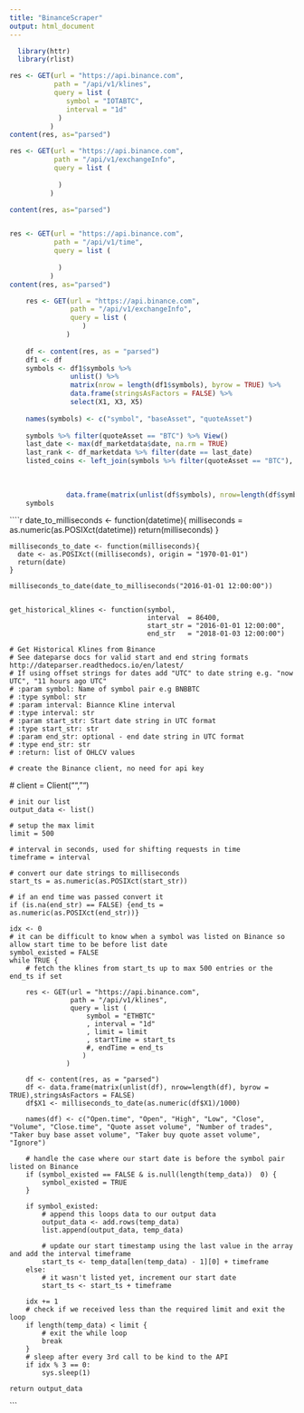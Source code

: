 ```yaml
---
title: "BinanceScraper"
output: html_document
---
```


```r
    
  library(httr)
  library(rlist)

```



```r

res <- GET(url = "https://api.binance.com",
           path = "/api/v1/klines",
           query = list (
              symbol = "IOTABTC",
              interval = "1d"
            )
          )
content(res, as="parsed")

res <- GET(url = "https://api.binance.com",
           path = "/api/v1/exchangeInfo",
           query = list (
             
            )
          )

content(res, as="parsed")


res <- GET(url = "https://api.binance.com",
           path = "/api/v1/time",
           query = list (
             
            )
          )
content(res, as="parsed")


```



```r

    res <- GET(url = "https://api.binance.com",
               path = "/api/v1/exchangeInfo",
               query = list (
                  )
              )
        
    df <- content(res, as = "parsed")
    df1 <- df
    symbols <- df1$symbols %>%
               unlist() %>%
               matrix(nrow = length(df1$symbols), byrow = TRUE) %>%
               data.frame(stringsAsFactors = FALSE) %>%
               select(X1, X3, X5)
    
    names(symbols) <- c("symbol", "baseAsset", "quoteAsset")
    
    symbols %>% filter(quoteAsset == "BTC") %>% View()
    last_date <- max(df_marketdata$date, na.rm = TRUE)
    last_rank <- df_marketdata %>% filter(date == last_date)
    listed_coins <- left_join(symbols %>% filter(quoteAsset == "BTC"), last_rank, by = c("baseAsset" = "symbol"))
    
    
    
              data.frame(matrix(unlist(df$symbols), nrow=length(df$symbols), byrow = TRUE),stringsAsFactors = FALSE)
    symbols 


```

````r

    date_to_milliseconds <- function(datetime){
      milliseconds = as.numeric(as.POSIXct(datetime))
      return(milliseconds)
    }
    
    
    
    milliseconds_to_date <- function(milliseconds){
      date <- as.POSIXct((milliseconds), origin = "1970-01-01")
      return(date)
    }
    
    milliseconds_to_date(date_to_milliseconds("2016-01-01 12:00:00"))
    
    
    get_historical_klines <- function(symbol, 
                                      interval  = 86400, 
                                      start_str = "2016-01-01 12:00:00", 
                                      end_str   = "2018-01-03 12:00:00")

    # Get Historical Klines from Binance
    # See dateparse docs for valid start and end string formats http://dateparser.readthedocs.io/en/latest/
    # If using offset strings for dates add "UTC" to date string e.g. "now UTC", "11 hours ago UTC"
    # :param symbol: Name of symbol pair e.g BNBBTC
    # :type symbol: str
    # :param interval: Biannce Kline interval
    # :type interval: str
    # :param start_str: Start date string in UTC format
    # :type start_str: str
    # :param end_str: optional - end date string in UTC format
    # :type end_str: str
    # :return: list of OHLCV values
    
    # create the Binance client, no need for api key
   # client = Client("", "")

    # init our list
    output_data <- list()

    # setup the max limit
    limit = 500

    # interval in seconds, used for shifting requests in time
    timeframe = interval

    # convert our date strings to milliseconds
    start_ts = as.numeric(as.POSIXct(start_str))

    # if an end time was passed convert it
    if (is.na(end_str) == FALSE) {end_ts = as.numeric(as.POSIXct(end_str))}

    idx <- 0
    # it can be difficult to know when a symbol was listed on Binance so allow start time to be before list date
    symbol_existed = FALSE
    while TRUE {
        # fetch the klines from start_ts up to max 500 entries or the end_ts if set
      
        res <- GET(url = "https://api.binance.com",
                   path = "/api/v1/klines",
                   query = list (
                       symbol = "ETHBTC"
                       , interval = "1d"
                       , limit = limit
                       , startTime = start_ts
                       #, endTime = end_ts
                      )
                  )
        
        df <- content(res, as = "parsed")
        df <- data.frame(matrix(unlist(df), nrow=length(df), byrow = TRUE),stringsAsFactors = FALSE)
        df$X1 <- milliseconds_to_date(as.numeric(df$X1)/1000)
        
        names(df) <- c("Open.time", "Open", "High", "Low", "Close", "Volume", "Close.time", "Quote asset volume", "Number of trades", "Taker buy base asset volume", "Taker buy quote asset volume", "Ignore")
        
        # handle the case where our start date is before the symbol pair listed on Binance
        if (symbol_existed == FALSE & is.null(length(temp_data))  0) {
            symbol_existed = TRUE
        }

        if symbol_existed:
            # append this loops data to our output data
            output_data <- add.rows(temp_data)
            list.append(output_data, temp_data)

            # update our start timestamp using the last value in the array and add the interval timeframe
            start_ts <- temp_data[len(temp_data) - 1][0] + timeframe
        else:
            # it wasn't listed yet, increment our start date
            start_ts <- start_ts + timeframe

        idx += 1
        # check if we received less than the required limit and exit the loop
        if length(temp_data) < limit {
            # exit the while loop
            break
        }
        # sleep after every 3rd call to be kind to the API
        if idx % 3 == 0:
            sys.sleep(1)

    return output_data
```
